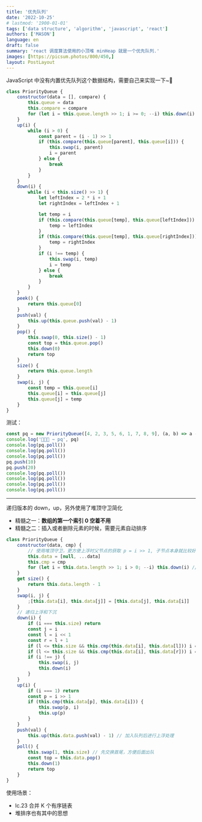 ```yaml
---
title: '优先队列'
date: '2022-10-25'
# lastmod: '1900-01-01'
tags: ['data structure', 'algorithm', 'javascript', 'react']
authors: ['MASON']
language: en
draft: false
summary: 'react 调度算法使用的小顶堆 minHeap 就是一个优先队列.'
images: [https://picsum.photos/800/450,]
layout: PostLayout
---
```


JavaScript 中没有内置优先队列这个数据结构，需要自己来实现一下~👻

```javascript
class PriorityQueue {
    constructor(data = [], compare) {
        this.queue = data
        this.compare = compare
        for (let i = this.queue.length >> 1; i >= 0; --i) this.down(i)
    }
    up(i) {
        while (i > 0) {
            const parent = (i - 1) >> 1
            if (this.compare(this.queue[parent], this.queue[i])) {
                this.swap(i, parent)
                i = parent
            } else {
                break
            }
        }
    }
    down(i) {
        while (i < this.size() >> 1) {
            let leftIndex = 2 * i + 1
            let rightIndex = leftIndex + 1

            let temp = i
            if (this.compare(this.queue[temp], this.queue[leftIndex])) {
                temp = leftIndex
            }
            if (this.compare(this.queue[temp], this.queue[rightIndex])) {
                temp = rightIndex
            }
            if (i !== temp) {
                this.swap(i, temp)
                i = temp
            } else {
                break
            }
        }
    }
    peek() {
        return this.queue[0]
    }
    push(val) {
        this.up(this.queue.push(val) - 1)
    }
    pop() {
        this.swap(0, this.size() - 1)
        const top = this.queue.pop()
        this.down(0)
        return top
    }
    size() {
        return this.queue.length
    }
    swap(i, j) {
        const temp = this.queue[i]
        this.queue[i] = this.queue[j]
        this.queue[j] = temp
    }
}
```

测试：

```js
const pq = new PriorityQueue([4, 2, 3, 5, 6, 1, 7, 8, 9], (a, b) => a - b > 0)
console.log('📌📌📌 ~ pq', pq)
console.log(pq.poll())
console.log(pq.poll())
console.log(pq.poll())
pq.push(10)
pq.push(20)
console.log(pq.poll())
console.log(pq.poll())
console.log(pq.poll())
console.log(pq.poll())
```

---

递归版本的 down，up，另外使用了堆顶守卫简化

-   精髓之一：**数组的第一个索引 0 空着不用**
-   精髓之二：插入或者删除元素的时候，需要元素自动排序

```js
class PriorityQueue {
    constructor(data, cmp) {
        // 使用堆顶守卫，更方便上浮时父节点的获取 p = i >> 1, 子节点本身就比较好获取倒是无所谓
        this.data = [null, ...data]
        this.cmp = cmp
        for (let i = this.data.length >> 1; i > 0; --i) this.down(i) // 对除最后一层的子节点进行堆化初始化
    }
    get size() {
        return this.data.length - 1
    }
    swap(i, j) {
        ;[this.data[i], this.data[j]] = [this.data[j], this.data[i]]
    }
    // 递归上浮和下沉
    down(i) {
        if (i === this.size) return
        const j = i
        const l = i << 1
        const r = l + 1
        if (l <= this.size && this.cmp(this.data[i], this.data[l])) i = l
        if (l <= this.size && this.cmp(this.data[i], this.data[r])) i = r
        if (i !== j) {
            this.swap(i, j)
            this.down(i)
        }
    }
    up(i) {
        if (i === 1) return
        const p = i >> 1
        if (this.cmp(this.data[p], this.data[i])) {
            this.swap(p, i)
            this.up(p)
        }
    }
    push(val) {
        this.up(this.data.push(val) - 1) // 加入队列后进行上浮处理
    }
    poll() {
        this.swap(1, this.size) // 先交换首尾，方便后面出队
        const top = this.data.pop()
        this.down(1)
        return top
    }
}
```

使用场景：

-   lc.23 合并 K 个有序链表
-   堆排序也有其中的思想
